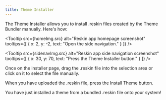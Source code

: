 ```yaml
---
title: Theme Installer
---
```



The Theme Installer allows you to install .reskin files created by the Theme Bundler manually. Here's how:

<Tooltip
  src={homeImg.src}
  alt="Reskin app homepage screenshot"
  tooltips={[
    { x: 2, y: -2, text: "Open the side navigation." }
  ]}
/>

<Tooltip
  src={sidenavImg.src}
  alt="Reskin app side navigation screenshot"
  tooltips={[
    { x: 30, y: 70, text: "Press the Theme Installer button." }
  ]}
/>

Once on the installer page, drag the .reskin file into the selection area or click on it to select the file manually.

When you have uploaded the .reskin file, press the Install Theme button.

You have just installed a theme from a bundled .reskin file onto your system!